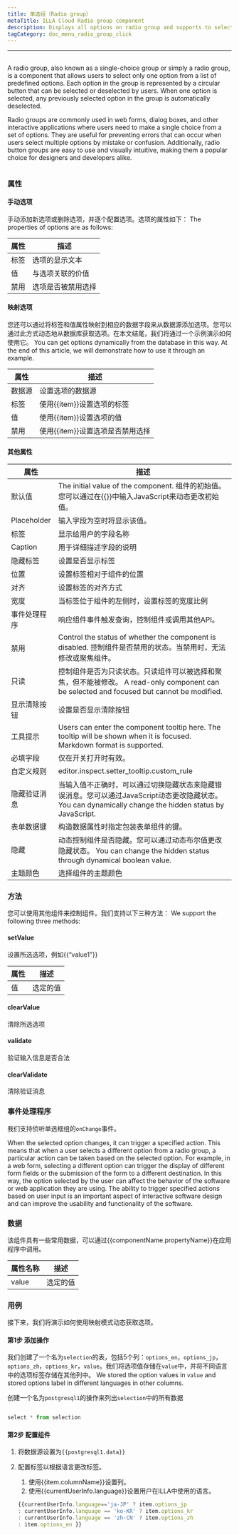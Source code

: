 ```yaml
---
title: 单选组（Radio group）
metaTitle: ILLA Cloud Radio group component
description: Displays all options on radio group and supports to select 1 option.
tagCategory: doc_menu_radio_group_click
---
```


* * *

## <Heading hidden>单选组（Radio group）</Heading>

A radio group, also known as a single-choice group or simply a radio group, is a component that allows users to select only one option from a list of predefined options. Each option in the group is represented by a circular button that can be selected or deselected by users. When one option is selected, any previously selected option in the group is automatically deselected.

Radio groups are commonly used in web forms, dialog boxes, and other interactive applications where users need to make a single choice from a set of options. They are useful for preventing errors that can occur when users select multiple options by mistake or confusion. Additionally, radio button groups are easy to use and visually intuitive, making them a popular choice for designers and developers alike.

<img src='https://cdn.illacloud.com/official-website/img/docs/assemble/radiogroup1.png' alt="" />

### 属性

#### 手动选项

手动添加新选项或删除选项，并逐个配置选项。选项的属性如下： The properties of options are as follows: 

| 属性 | 描述        |
| -- | --------- |
| 标签 | 选项的显示文本   |
| 值  | 与选项关联的价值  |
| 禁用 | 选项是否被禁用选择 |

#### 映射选项

您还可以通过将标签和值属性映射到相应的数据字段来从数据源添加选项。您可以通过此方式动态地从数据库获取选项。在本文结尾，我们将通过一个示例演示如何使用它。 You can get options dynamically from the database in this way. At the end of this article, we will demonstrate how to use it through an example.

| 属性  | 描述                   |
| --- | -------------------- |
| 数据源 | 设置选项的数据源             |
| 标签  | 使用{{item}}设置选项的标签    |
| 值   | 使用{{item}}设置选项的值     |
| 禁用  | 使用{{item}}设置选项是否禁用选择 |

#### 其他属性

| 属性          | 描述                                                                                                                      |
| ----------- | ----------------------------------------------------------------------------------------------------------------------- |
| 默认值         | The initial value of the component. 组件的初始值。您可以通过在{{}}中输入JavaScript来动态更改初始值。                                             |
| Placeholder | 输入字段为空时将显示该值。                                                                                                           |
| 标签          | 显示给用户的字段名称                                                                                                              |
| Caption     | 用于详细描述字段的说明                                                                                                             |
| 隐藏标签        | 设置是否显示标签                                                                                                                |
| 位置          | 设置标签相对于组件的位置                                                                                                            |
| 对齐          | 设置标签的对齐方式                                                                                                               |
| 宽度          | 当标签位于组件的左侧时，设置标签的宽度比例                                                                                                   |
| 事件处理程序      | 响应组件事件触发查询，控制组件或调用其他API。                                                                                                |
| 禁用          | Control the status of whether the component is disabled. 控制组件是否禁用的状态。当禁用时，无法修改或聚焦组件。                                    |
| 只读          | 控制组件是否为只读状态。只读组件可以被选择和聚焦，但不能被修改。 A read-only component can be selected and focused but cannot be modified.              |
| 显示清除按钮      | 设置是否显示清除按钮                                                                                                              |
| 工具提示        | Users can enter the component tooltip here. The tooltip will be shown when it is focused. Markdown format is supported. |
| 必填字段        | 仅在开关打开时有效。                                                                                                              |
| 自定义规则       | editor.inspect.setter_tooltip.custom_rule                                                                               |
| 隐藏验证消息      | 当输入值不正确时，可以通过切换隐藏状态来隐藏错误消息。您可以通过JavaScript动态更改隐藏状态。 You can dynamically change the hidden status by JavaScript.         |
| 表单数据键       | 构造数据属性时指定包装表单组件的键。                                                                                                      |
| 隐藏          | 动态控制组件是否隐藏。您可以通过动态布尔值更改隐藏状态。 You can change the hidden status through dynamical boolean value.                          |
| 主题颜色        | 选择组件的主题颜色                                                                                                               |

### 方法

您可以使用其他组件来控制组件。我们支持以下三种方法： We support the following three methods:

#### setValue

设置所选选项，例如{{“value1”}}

| 属性 | 描述   |
| -- | ---- |
| 值  | 选定的值 |

#### clearValue

清除所选选项

#### validate

验证输入信息是否合法

#### clearValidate

清除验证消息

### 事件处理程序

我们支持侦听单选框组的`onChange`事件。 

When the selected option changes, it can trigger a specified action. This means that when a user selects a different option from a radio group, a particular action can be taken based on the selected option. For example, in a web form, selecting a different option can trigger the display of different form fields or the submission of the form to a different destination. In this way, the option selected by the user can affect the behavior of the software or web application they are using. The ability to trigger specified actions based on user input is an important aspect of interactive software design and can improve the usability and functionality of the software.

### 数据

该组件具有一些常用数据，可以通过{{componentName.propertyName}}在应用程序中调用。

| 属性名称  | 描述   |
| ----- | ---- |
| value | 选定的值 |

### 用例

接下来，我们将演示如何使用映射模式动态获取选项。 

#### 第1步 添加操作

我们创建了一个名为`selection`的表，包括5个列：`options_en`，`options_jp`，`options_zh`，`options_kr`，`value`。我们将选项值存储在`value`中，并将不同语言中的选项标签存储在其他列中。 We stored the option values in `value` and stored options label in different languages in other columns. 

创建一个名为`postgresql1`的操作来列出`selection`中的所有数据

<img src='https://cdn.illacloud.com/official-website/img/docs/assemble/radio1.png' alt="" />

```jsx
select * from selection

```

#### 第2步 配置组件

1.  将数据源设置为`{{postgresql1.data}}` 
2.  配置标签以根据语言更改标签。 

    1.  使用{{item.columnName}}设置列。 
    2.  使用{{currentUserInfo.language}}设置用户在ILLA中使用的语言。

    ```jsx
    {{currentUserInfo.language=='ja-JP' ? item.options_jp
    : currentUserInfo.language == 'ko-KR' ? item.options_kr
    : currentUserInfo.language == 'zh-CN' ? item.options_zh
    : item.options_en }}

    ```

<img src='https://cdn.illacloud.com/official-website/img/docs/assemble/radiogroup2.png' alt="" />
